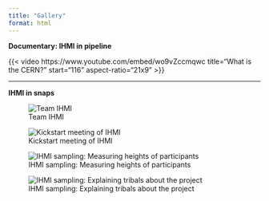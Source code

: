 ```yaml
---
title: "Gallery"
format: html
---
```


**Documentary: IHMI in pipeline**

{{< video https://www.youtube.com/embed/wo9vZccmqwc title="What is the CERN?" start="116" aspect-ratio="21x9" >}}

------------------------------------------------------------------------

**IHMI in snaps**

::: {#fig-ihmi1 layout-ncol="2"}
![Team IHMI](/assets/img_gallery/img1.png)

![Kickstart meeting of IHMI](/assets/img_gallery/img4.png)
:::

::: {#fig-ihmi2 layout-ncol="2"}
![IHMI sampling: Measuring heights of participants](/assets/img_gallery/img3.png)

![IHMI sampling: Explaining tribals about the project](/assets/img_gallery/img6.png)
:::